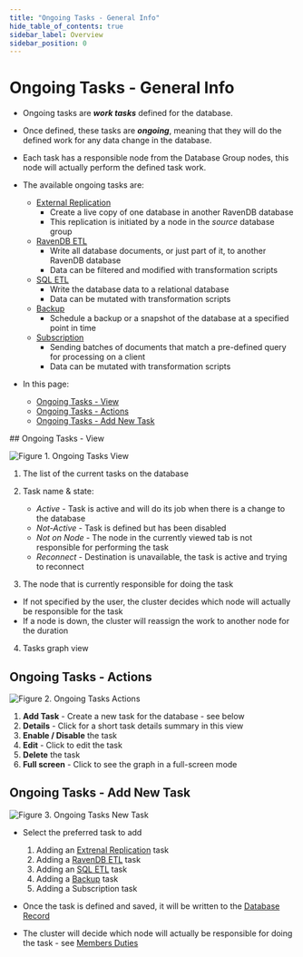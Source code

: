 ```yaml
---
title: "Ongoing Tasks - General Info"
hide_table_of_contents: true
sidebar_label: Overview
sidebar_position: 0
---
```



# Ongoing Tasks - General Info
<Admonition type="note" title="Note">

* Ongoing tasks are ***work tasks*** defined for the database.  
* Once defined, these tasks are ***ongoing***, meaning that they will do the defined work for any data change in the database.  
* Each task has a responsible node from the Database Group nodes, this node will actually perform the defined task work.  
* The available ongoing tasks are:  
  * [External Replication](../../../../studio/database/tasks/ongoing-tasks/external-replication-task.mdx)  
      * Create a live copy of one database in another RavenDB database  
      * This replication is initiated by a node in the *source* database group  
  * [RavenDB ETL](../../../../studio/database/tasks/ongoing-tasks/ravendb-etl-task.mdx)  
      * Write all database documents, or just part of it, to another RavenDB database  
      * Data can be filtered and modified with transformation scripts  
  * [SQL ETL](../../../../server/ongoing-tasks/etl/sql.mdx)  
      * Write the database data to a relational database  
      * Data can be mutated with transformation scripts  
  * [Backup](../../../../studio/database/tasks/ongoing-tasks/backup-task.mdx)  
      * Schedule a backup or a snapshot of the database at a specified point in time  
  * [Subscription](../../../../client-api/data-subscriptions/what-are-data-subscriptions.mdx)  
      * Sending batches of documents that match a pre-defined query for processing on a client  
      * Data can be mutated with transformation scripts  

* In this page:  
  * [Ongoing Tasks - View](../../../../studio/database/tasks/ongoing-tasks/general-info.mdx#ongoing-tasks---view)  
  * [Ongoing Tasks - Actions](../../../../studio/database/tasks/ongoing-tasks/general-info.mdx#ongoing-tasks---actions)  
  * [Ongoing Tasks - Add New Task](../../../../studio/database/tasks/ongoing-tasks/general-info.mdx#ongoing-tasks---add-new-task)  
</Admonition>
## Ongoing Tasks - View

![Figure 1. Ongoing Tasks View](./assets/ongoing-tasks-general-1.png)

1. The list of the current tasks on the database  

2. Task name & state:  
   * _Active_ - Task is active and will do its job when there is a change to the database  
   * _Not-Active_ - Task is defined but has been disabled  
   * _Not on Node_ - The node in the currently viewed tab is not responsible for performing the task  
   * _Reconnect_ - Destination is unavailable, the task is active and trying to reconnect  

3. The node that is currently responsible for doing the task  
  * If not specified by the user, the cluster decides which node will actually be responsible for the task
  * If a node is down, the cluster will reassign the work to another node for the duration  

4. Tasks graph view  



## Ongoing Tasks - Actions

![Figure 2. Ongoing Tasks Actions](./assets/ongoing-tasks-general-2.png)

1. **Add Task** - Create a new task for the database - see below  
2. **Details** - Click for a short task details summary in this view  
3. **Enable / Disable** the task  
4. **Edit** - Click to edit the task  
5. **Delete** the task  
6. **Full screen** - Click to see the graph in a full-screen mode  



## Ongoing Tasks - Add New Task

![Figure 3. Ongoing Tasks New Task](./assets/ongoing-tasks-general-3.png)

* Select the preferred task to add  
  1. Adding an [Extrenal Replication](../../../../studio/database/tasks/ongoing-tasks/external-replication-task.mdx) task  
  2. Adding a [RavenDB ETL](../../../../studio/database/tasks/ongoing-tasks/ravendb-etl-task.mdx) task  
  3. Adding an [SQL ETL](../../../../server/ongoing-tasks/etl/sql.mdx) task  
  4. Adding a [Backup](../../../../studio/database/tasks/ongoing-tasks/backup-task.mdx) task  
  5. Adding a Subscription task  

* Once the task is defined and saved, it will be written to the [Database Record](../../../../studio/database/settings/database-record.mdx)  

* The cluster will decide which node will actually be responsible for doing the task - see [Members Duties](../../../../studio/database/settings/manage-database-group.mdx#database-group-topology---members-duties)  

